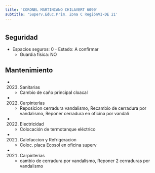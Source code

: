 ```yaml
---
title: 'CORONEL MARTINIANO CHILAVERT 6090'
subtitle: 'Superv.Educ.Prim. Zona C RegiónVI-DE 21'
---
```


#


## Seguridad

*  Espacios seguros: 0 - Estado: A confirmar 
    + Guardia física: NO





## Mantenimiento

*  (2023) Sanitarias 
    + Cambio de caño principal cloacal

*  (2022) Carpinterías 
    + Reposicion cerradura vandalismo, Recambio de cerradura por vandalismo, Reponer cerradura en oficina por vandali

*  (2022) Electricidad 
    + Colocación de termotanque eléctrico

*  (2021) Calefaccion y Refrigeracion 
    + Coloc. placa Ecosol en oficina superv

*  (2021) Carpinterías 
    + cambio de cerradura por vandalismo, Reponer 2 cerraduras por vandalismo



